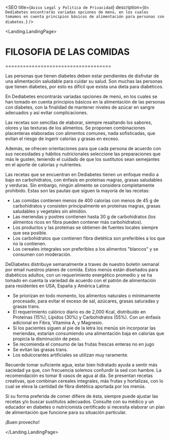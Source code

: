 

<Layout>

<SEO title={`Aviso Legal y Politica de Privacidad`} description={`En Dediabetes encontrarás variadas opciones de menú, en los cuales tomamos en cuenta principios básicos de alimentación para personas con diabetes.`} />

<Landing.LandingPage>


# FILOSOFIA DE LAS COMIDAS
====================================

Las personas que tienen diabetes deben estar pendientes de disfrutar de una alimentación saludable para cuidar su salud. Son muchas las personas que tienen diabetes, por esto es difícil que exista una dieta para diabéticos.

En Dediabetes encontrarás variadas opciones de menú, en los cuales se han tomado en cuenta principios básicos en la alimentación de las personas con diabetes, con la finalidad de mantener niveles de azúcar en sangre adecuados y así evitar complicaciones. 

Las recetas son sencillas de elaborar, siempre resaltando los sabores, olores y las texturas de los alimentos. Se proponen combinaciones placenteras elaboradas con alimentos comunes, nada sofisticadas, que evitan el riesgo de ingerir calorías y grasas en exceso.

Además, se ofrecen orientaciones para que cada persona de acuerdo con sus necesidades y hábitos nutricionales seleccione las preparaciones que más le gusten, teniendo el cuidado de que los sustitutos sean semejantes en el aporte de calorías y nutrientes. 

Las recetas que se encuentran en Dediabetes tienen un enfoque medio a bajo en carbohidratos, con énfasis en proteínas magras, grasas saludables y verduras. Sin embargo, ningún alimento se considera completamente prohibido. Estas son las pautas que siguen la mayoría de las recetas:
- Las comidas contienen menos de 400 calorías con menos de 45 g de carbohidratos y consisten principalmente en proteínas magras, grasas saludables y vegetales sin almidón.
- Las meriendas y postres contienen hasta 30 g de carbohidratos (los alimentos ricos en fibra pueden contener más carbohidratos).
- Los productos y las proteínas se obtienen de fuentes locales siempre que sea posible.
- Los carbohidratos que contienen fibra dietética son preferibles a los que no la contienen.
- Los cereales integrales son preferibles a los alimentos "blancos" y se consumen con moderación.

DeDiabetes distribuye semanalmente a traves de nuestro boletin semanal por email nuestros planes de comida. Estos menús están diseñados para diabéticos adultos, con un requerimiento energético promedio y se ha tomado en cuenta la variedad de acuerdo con el patrón de alimentación para residentes en USA, España y América Latina:
- Se priorizan en todo momento, los alimentos naturales o mínimamente procesado, para evitar el exceso de sal, azúcares, grasas saturadas y grasas trans. 
- El requerimiento calórico diario es de 2,000 Kcal, distribuido en Proteínas (15%), Lípidos (30%) y Carbohidratos (55%). Con un énfasis adicional en Fibra, Vitamina A, y Magnesio.
- Si los pacientes siguen al pie de la letra los menús sin incorporar las meriendas, estarían consumiendo una alimentación baja en calorías que propicia la disminución de peso.
- Se recomienda el consumo de las frutas frescas enteras no en jugo
- Se evitan las grasas trans.
- Los edulcorantes artificiales se utilizan muy raramente.

Recuerde tomar suficiente agua, estar bien hidratado ayuda a sentir más saciedad ya que, con frecuencia solemos confundir la sed con hambre. La recomendación es tomar 8 vasos de agua al día. 
Se presentan recetas creativas, que combinan cereales integrales, más frutas y hortalizas, con lo cual se eleva la cantidad de fibra dietética aportada por los menús.

Si su forma preferida de comer difiere de èsta, siempre puede ajustar las recetas y/o buscar sustitutos adecuados. Consulte con su médico y un educador en diabetes o nutricionista certificado si necesita elaborar un plan de alimentación que funcione para su situación particular. 

¡Buen provecho!


</Landing.LandingPage>


</Layout>